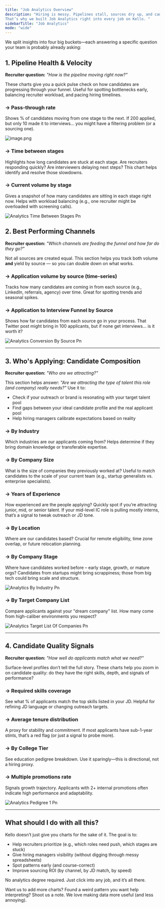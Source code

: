 ```yaml
---
title: "Job Analytics Overview"
description: "Hiring is messy. Pipelines stall, sources dry up, and candidate quality can feel like a mystery.
That’s why we built Job Analytics right into every job on Kello. "
sidebarTitle: "Job Analytics"
mode: "wide"
---
```


We split insights into four big buckets—each answering a specific question your team is probably already asking:

## 1. Pipeline Health & Velocity

**Recruiter question:** _"How is the pipeline moving right now?"_

These charts give you a quick pulse check on how candidates are progressing through your funnel. Useful for spotting bottlenecks early, balancing recruiter workload, and pacing hiring timelines.

### → Pass-through rate

Shows % of candidates moving from one stage to the next. If 200 applied, but only 10 made it to interviews... you might have a filtering problem (or a sourcing one).

![image.png](/images/image.png)

### → Time between stages

Highlights how long candidates are stuck at each stage. Are recruiters responding quickly? Are interviewers delaying next steps? This chart helps identify and resolve those slowdowns.

### → Current volume by stage

Gives a snapshot of how many candidates are sitting in each stage right now. Helps with workload balancing (e.g., one recruiter might be overloaded with screening calls).

![Analytics Time Between Stages Pn](/images/analytics_time_between_stages.png)

## 2. Best Performing Channels

**Recruiter question:** _"Which channels are feeding the funnel and how far do they go?"_

Not all sources are created equal. This section helps you track both volume **and** yield by source — so you can double down on what works.

### → Application volume by source (time-series)

Tracks how many candidates are coming in from each source (e.g., LinkedIn, referrals, agency) over time. Great for spotting trends and seasonal spikes.

### → Application to Interview Funnel by Source

Shows how far candidates from each source go in your process. That Twitter post might bring in 100 applicants, but if none get interviews... is it worth it?

![Analytics Conversion By Source Pn](/images/analytics_conversion_by_source.png)

---

## 3. Who's Applying: Candidate Composition

**Recruiter question:** _"Who are we attracting?"_

This section helps answer: _"Are we attracting the type of talent this role (and company) really needs?"_ Use it to:

- Check if your outreach or brand is resonating with your target talent pool
- Find gaps between your ideal candidate profile and the real applicant pool
- Help hiring managers calibrate expectations based on reality

### → By Industry

Which industries are our applicants coming from? Helps determine if they bring domain knowledge or transferable expertise.

### → By Company Size

What is the size of companies they previously worked at? Useful to match candidates to the scale of your current team (e.g., startup generalists vs. enterprise specialists).

### → Years of Experience

How experienced are the people applying? Quickly spot if you’re attracting junior, mid, or senior talent. If your mid-level IC role is pulling mostly interns, that’s a signal to tweak outreach or JD tone.

### → By Location

Where are our candidates based? Crucial for remote eligibility, time zone overlap, or future relocation planning.

### → By Company Stage

Where have candidates worked before – early stage, growth, or mature orgs? Candidates from startups might bring scrappiness; those from big tech could bring scale and structure.

![Analytics By Industry Pn](/images/analytics_by_industry.png)

### → By Target Company List

Compare applicants against your "dream company" list. How many come from high-caliber environments you respect?

![Analytics Target List Of Companies Pn](/images/analytics_target_list_of_companies.png)

---

## 4. Candidate Quality Signals

**Recruiter question:** _"How well do applicants match what we need?"_

Surface-level profiles don’t tell the full story. These charts help you zoom in on candidate quality: do they have the right skills, depth, and signals of performance?

### → Required skills coverage

See what % of applicants match the top skills listed in your JD. Helpful for refining JD language or changing outreach targets.

### → Average tenure distribution

A proxy for stability and commitment. If most applicants have sub-1-year stints, that’s a red flag (or just a signal to probe more).

### → By College Tier

See education pedigree breakdown. Use it sparingly—this is directional, not a hiring proxy.

### → Multiple promotions rate

Signals growth trajectory. Applicants with 2\+ internal promotions often indicate high performance and adaptability.

![Analytics Pedigree 1 Pn](/images/analytics_pedigree_1.png)

---

## What should I do with all this?

Kello doesn’t just give you charts for the sake of it. The goal is to:

- Help recruiters prioritize (e.g., which roles need push, which stages are stuck)
- Give hiring managers visibility (without digging through messy spreadsheets)
- Spot patterns early (and course-correct)
- Improve sourcing ROI (by channel, by JD match, by speed)

No analytics degree required. Just click into any job, and it’s all there.

Want us to add more charts? Found a weird pattern you want help interpreting? Shoot us a note. We love making data more useful (and less annoying).